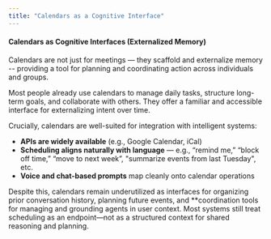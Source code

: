```yaml
---
title: "Calendars as a Cognitive Interface"
---
```


#### Calendars as Cognitive Interfaces (Externalized Memory)

Calendars are not just for meetings — they scaffold and externalize memory -- providing a tool for planning and coordinating action across individuals and groups.

Most people already use calendars to manage daily tasks, structure long-term goals, and collaborate with others. They offer a familiar and accessible interface for externalizing intent over time.

Crucially, calendars are well-suited for integration with intelligent systems:

- **APIs are widely available** (e.g., Google Calendar, iCal)
- **Scheduling aligns naturally with language** — e.g., “remind me,” “block off time,” “move to next week”, "summarize events from last Tuesday", etc. 
- **Voice and chat-based prompts** map cleanly onto calendar operations

Despite this, calendars remain underutilized as interfaces for organizing prior conversation history, planning future events, and **coordination tools for managing and grounding agents in user context. Most systems still treat scheduling as an endpoint—not as a structured context for shared reasoning and planning.

